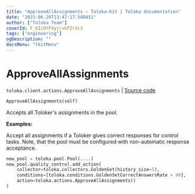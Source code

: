 ```yaml
---
title: "ApproveAllAssignments — Toloka-Kit | Toloka documentation"
date: "2023-06-20T13:47:17.580451"
author: ["Toloka Team"]
coverId: F_bIcOYF9yjrxkPZrXc3
tags: ["engineering"]
ogDescription: ""
docsMenu: "tkitMenu"
---
```


# ApproveAllAssignments

`toloka.client.actions.ApproveAllAssignments` | [Source code](https://github.com/Toloka/toloka-kit/blob/v1.2.0/src/client/actions.py#L205)

```python
ApproveAllAssignments(self)
```

Accepts all Toloker's assignments in the pool.

**Examples:**

Accept all assignments if a Toloker gives correct responses for control tasks. Note, that the pool must be configured with non-automatic response acceptance.

```python
new_pool = toloka.pool.Pool(....)
new_pool.quality_control.add_action(
    collector=toloka.collectors.GoldenSet(history_size=5),
    conditions=[toloka.conditions.GoldenSetCorrectAnswersRate > 90],
    action=toloka.actions.ApproveAllAssignments()
)
```